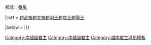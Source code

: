 {{Navbox
|name = 趙朝君主
|title = [[南越国|趙朝]][[越南君主列表#趙朝|君主]]
|titlestyle = background:#B7F0B1;
|groupstyle= background:#B7F0B1;
|abovestyle= background:#B7F0B1;
|belowstyle= background:#B7F0B1;
|state = {{{state|uncollapsed}}}
|bodyclass = hlist

|above = [[趙朝君主世系圖|世系]]{{.w}}都城：[[番禺 (古代)|番禺]]

|list1 = [[趙佗|趙武帝]]{{to}}[[趙眜|趙文帝]]{{to}}[[趙嬰齊 (南越國)|趙明王]]{{to}}[[趙興|趙哀王]]{{to}}[[趙建德|趙陽王]]

|below = {{越南元首}}
|}}
<noinclude>
[[Category:南越國君主]]
[[Category:南越國君主]]
[[Category:越南君主導航模板]]
</noinclude>